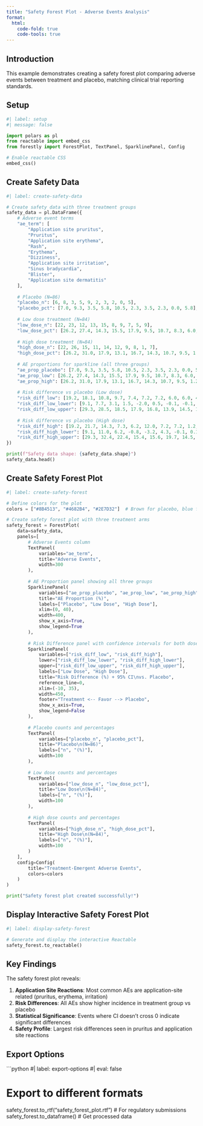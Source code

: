 ```yaml
---
title: "Safety Forest Plot - Adverse Events Analysis"
format:
  html:
    code-fold: true
    code-tools: true
---
```


## Introduction

This example demonstrates creating a safety forest plot comparing adverse events between treatment and placebo, matching clinical trial reporting standards.

## Setup

```python
#| label: setup
#| message: false

import polars as pl
from reactable import embed_css
from forestly import ForestPlot, TextPanel, SparklinePanel, Config

# Enable reactable CSS
embed_css()
```

## Create Safety Data

```python
#| label: create-safety-data

# Create safety data with three treatment groups
safety_data = pl.DataFrame({
    # Adverse event terms
    "ae_term": [
        "Application site pruritus",
        "Pruritus", 
        "Application site erythema",
        "Rash",
        "Erythema",
        "Dizziness",
        "Application site irritation",
        "Sinus bradycardia",
        "Blister",
        "Application site dermatitis"
    ],
    
    # Placebo (N=86)
    "placebo_n": [6, 8, 3, 5, 9, 2, 3, 2, 0, 5],
    "placebo_pct": [7.0, 9.3, 3.5, 5.8, 10.5, 2.3, 3.5, 2.3, 0.0, 5.8],
    
    # Low dose treatment (N=84)
    "low_dose_n": [22, 23, 12, 13, 15, 8, 9, 7, 5, 9],
    "low_dose_pct": [26.2, 27.4, 14.3, 15.5, 17.9, 9.5, 10.7, 8.3, 6.0, 10.7],
    
    # High dose treatment (N=84)
    "high_dose_n": [22, 26, 15, 11, 14, 12, 9, 8, 1, 7],
    "high_dose_pct": [26.2, 31.0, 17.9, 13.1, 16.7, 14.3, 10.7, 9.5, 1.2, 8.3],
    
    # AE proportions for sparkline (all three groups)
    "ae_prop_placebo": [7.0, 9.3, 3.5, 5.8, 10.5, 2.3, 3.5, 2.3, 0.0, 5.8],
    "ae_prop_low": [26.2, 27.4, 14.3, 15.5, 17.9, 9.5, 10.7, 8.3, 6.0, 10.7],
    "ae_prop_high": [26.2, 31.0, 17.9, 13.1, 16.7, 14.3, 10.7, 9.5, 1.2, 8.3],
    
    # Risk difference vs placebo (Low dose)
    "risk_diff_low": [19.2, 18.1, 10.8, 9.7, 7.4, 7.2, 7.2, 6.0, 6.0, 4.9],
    "risk_diff_low_lower": [9.1, 7.7, 3.1, 1.5, -2.0, 0.5, -0.1, -0.1, 1.3, -2.7],
    "risk_diff_low_upper": [29.3, 28.5, 18.5, 17.9, 16.8, 13.9, 14.5, 12.1, 10.7, 12.5],
    
    # Risk difference vs placebo (High dose)
    "risk_diff_high": [19.2, 21.7, 14.3, 7.3, 6.2, 12.0, 7.2, 7.2, 1.2, 2.5],
    "risk_diff_high_lower": [9.1, 11.0, 6.2, -0.8, -3.2, 4.3, -0.1, 0.1, -2.1, -4.7],
    "risk_diff_high_upper": [29.3, 32.4, 22.4, 15.4, 15.6, 19.7, 14.5, 14.3, 4.5, 9.7],
})

print(f"Safety data shape: {safety_data.shape}")
safety_data.head()
```

## Create Safety Forest Plot

```python
#| label: create-safety-forest

# Define colors for the plot
colors = ["#8B4513", "#4682B4", "#2E7D32"]  # Brown for placebo, blue for low dose, green for high dose

# Create safety forest plot with three treatment arms
safety_forest = ForestPlot(
    data=safety_data,
    panels=[
        # Adverse Events column
        TextPanel(
            variables="ae_term",
            title="Adverse Events",
            width=300
        ),
        
        # AE Proportion panel showing all three groups
        SparklinePanel(
            variables=["ae_prop_placebo", "ae_prop_low", "ae_prop_high"],
            title="AE Proportion (%)",
            labels=["Placebo", "Low Dose", "High Dose"],
            xlim=(0, 40),
            width=400,
            show_x_axis=True,
            show_legend=True
        ),
        
        # Risk Difference panel with confidence intervals for both doses vs Placebo
        SparklinePanel(
            variables=["risk_diff_low", "risk_diff_high"],
            lower=["risk_diff_low_lower", "risk_diff_high_lower"],
            upper=["risk_diff_low_upper", "risk_diff_high_upper"],
            labels=["Low Dose", "High Dose"],
            title="Risk Difference (%) + 95% CI\nvs. Placebo",
            reference_line=0,
            xlim=(-10, 35),
            width=450,
            footer="Treatment <-- Favor --> Placebo",
            show_x_axis=True,
            show_legend=False
        ),
        
        # Placebo counts and percentages
        TextPanel(
            variables=["placebo_n", "placebo_pct"],
            title="Placebo\n(N=86)",
            labels=["n", "(%)"],
            width=100
        ),
        
        # Low dose counts and percentages
        TextPanel(
            variables=["low_dose_n", "low_dose_pct"],
            title="Low Dose\n(N=84)",
            labels=["n", "(%)"],
            width=100
        ),
        
        # High dose counts and percentages
        TextPanel(
            variables=["high_dose_n", "high_dose_pct"],
            title="High Dose\n(N=84)",
            labels=["n", "(%)"],
            width=100
        )
    ],
    config=Config(
        title="Treatment-Emergent Adverse Events",
        colors=colors
    )
)

print("Safety forest plot created successfully!")
```

## Display Interactive Safety Forest Plot

```python
#| label: display-safety-forest

# Generate and display the interactive Reactable
safety_forest.to_reactable()
```

## Key Findings

The safety forest plot reveals:

1. **Application Site Reactions**: Most common AEs are application-site related (pruritus, erythema, irritation)
2. **Risk Differences**: All AEs show higher incidence in treatment group vs placebo
3. **Statistical Significance**: Events where CI doesn't cross 0 indicate significant differences
4. **Safety Profile**: Largest risk differences seen in pruritus and application site reactions

## Export Options

```python
#| label: export-options
#| eval: false

# Export to different formats
safety_forest.to_rtf("safety_forest_plot.rtf")  # For regulatory submissions
safety_forest.to_dataframe()  # Get processed data